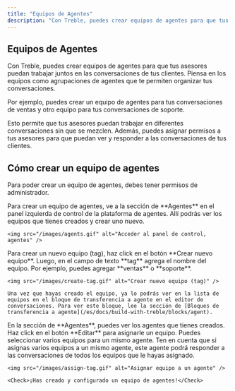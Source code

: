 ```yaml
---
title: "Equipos de Agentes"
description: "Con Treble, puedes crear equipos de agentes para que tus asesores puedan trabajar juntos en las conversaciones de tus clientes."
---
```


## Equipos de Agentes

Con Treble, puedes crear equipos de agentes para que tus asesores puedan trabajar juntos en las conversaciones de tus clientes. Piensa en los equipos como agrupaciones de agentes que te permiten organizar tus conversaciones.

Por ejemplo, puedes crear un equipo de agentes para tus conversaciones de ventas y otro equipo para tus conversaciones de soporte.

Esto permite que tus asesores puedan trabajar en diferentes conversaciones sin que se mezclen. Además, puedes asignar permisos a tus asesores para que puedan ver y responder a las conversaciones de tus clientes.

## Cómo crear un equipo de agentes

<Note>Para poder crear un equipo de agentes, debes tener permisos de administrador.</Note>

<Steps>
  <Step title="Ingresar al panel de control">
    Para crear un equipo de agentes, ve a la sección de **Agentes** en el panel izquierda de control de la plataforma de agentes. Allí podrás ver los equipos que tienes creados y crear uno nuevo. 

    <img src="/images/agents.gif" alt="Acceder al panel de control, agentes" />
  </Step>
  <Step title="Crear nuevo equipo (tag)">
    Para crear un nuevo equipo (tag), haz click en el botón **Crear nuevo equipo**. Luego, en el campo de texto **tag** agrega el nombre del equipo. Por ejemplo, puedes agregar **ventas** o **soporte**.

    <img src="/images/create-tag.gif" alt="Crear nuevo equipo (tag)" />

    Una vez que hayas creado el equipo, ya lo podrás ver en la lista de equipos en el bloque de transferencia a agente en el editor de conversaciones. Para ver este bloque, lee la sección de [Bloques de transferencia a agente](/es/docs/build-with-treble/blocks/agent).
  </Step>
  <Step title="Asigna equipos a tus agentes">
    En la sección de **Agentes**, puedes ver los agentes que tienes creados. Haz click en el botón **Editar** <Icon icon="pencil" iconType="solid" /> para asignarle un equipo. Puedes seleccionar varios equipos para un mismo agente. Ten en cuenta que si asignas varios equipos a un mismo agente, este agente podrá responder a las conversaciones de todos los equipos que le hayas asignado.

    <img src="/images/assign-tag.gif" alt="Asignar equipo a un agente" />

    <Check>¡Has creado y configurado un equipo de agentes!</Check>
  </Step>
</Steps>






